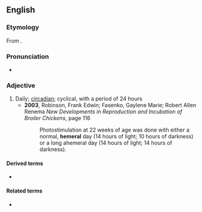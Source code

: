 ==English==

===Etymology===
From {{etyl|grc|en}} {{m|grc|ἡμέρα||day}}.

===Pronunciation===
* {{hyphenation|he|me|ral|lang=en}}

===Adjective===
{{en-adj}}

# Daily; [[circadian]]; cyclical, with a period of 24 hours
#* '''2003''', Robinson, Frank Edwin; Fasenko, Gaylene Marie; Robert Allen Renema ''New Developments in Reproduction and Incubation of Broiler Chickens'', page 116
#*: Photostimulation at 22 weeks of age was done with either a normal, '''hemeral''' day (14 hours of light; 10 hours of darkness) or a long ahemeral day (14 hours of light; 14 hours of darkness).

====Derived terms====
* {{l|en|ahemeral}}

====Related terms====
* {{l|en|ephemeral}}